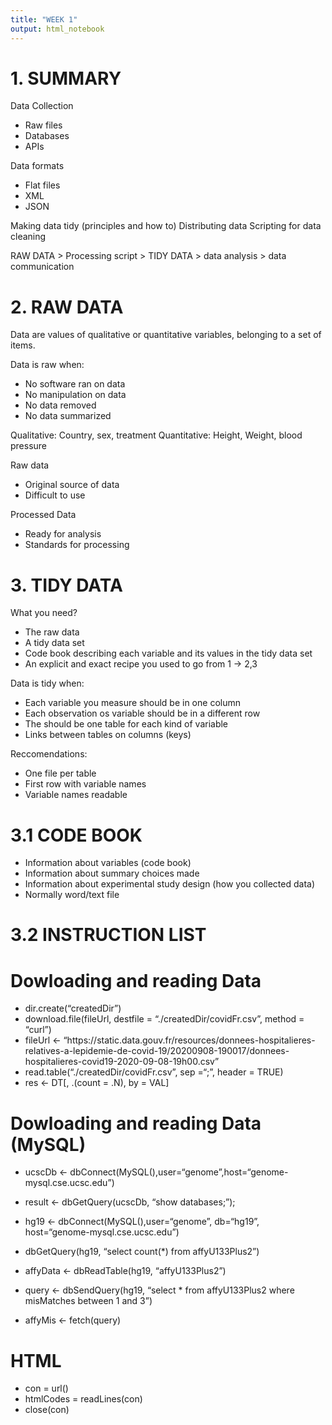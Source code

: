 ```yaml
---
title: "WEEK 1"
output: html_notebook
---
```


# 1. SUMMARY 
Data Collection

- Raw files
- Databases
- APIs

Data formats

- Flat files
- XML
- JSON

Making data tidy (principles and how to)
Distributing data
Scripting for data cleaning

RAW DATA > Processing script > TIDY DATA > data analysis > data communication

# 2. RAW DATA

Data are values of qualitative or quantitative variables, belonging to a set of items.

Data is raw when:

- No software ran on data
- No manipulation on data
- No data removed
- No data summarized

Qualitative: Country, sex, treatment
Quantitative: Height, Weight, blood pressure

Raw data

- Original source of data
- Difficult to use

Processed Data

- Ready for analysis
- Standards for processing

# 3. TIDY DATA

What you need?

- The raw data
- A tidy data set
- Code book describing each variable and its values in the tidy data set
- An explicit and exact recipe you used to go from 1 -> 2,3

Data is tidy when:

- Each variable you measure should be in one column
- Each observation os variable should be in a different row
- The should be one table for each kind of variable
- Links between tables on columns (keys)

Reccomendations:

- One file per table
- First row with variable names
- Variable names readable

# 3.1 CODE BOOK

- Information about variables (code book)
- Information about summary choices made
- Information about experimental study design (how you collected data)
- Normally word/text file

# 3.2 INSTRUCTION LIST

# Dowloading and reading Data
- dir.create("createdDir")
- download.file(fileUrl, destfile = "./createdDir/covidFr.csv", method = "curl")
- fileUrl <- "https://static.data.gouv.fr/resources/donnees-hospitalieres-relatives-a-lepidemie-de-covid-19/20200908-190017/donnees-hospitalieres-covid19-2020-09-08-19h00.csv"
- read.table("./createdDir/covidFr.csv", sep =";", header = TRUE)
- res <- DT[, .(count = .N), by = VAL]

# Dowloading and reading Data (MySQL)

- ucscDb <- dbConnect(MySQL(),user="genome",host="genome-mysql.cse.ucsc.edu")
- result <- dbGetQuery(ucscDb, "show databases;");
- hg19 <- dbConnect(MySQL(),user="genome", db="hg19", host="genome-mysql.cse.ucsc.edu")
- dbGetQuery(hg19, "select count(*) from affyU133Plus2")
- affyData <- dbReadTable(hg19, "affyU133Plus2")

- query <- dbSendQuery(hg19, "select * from affyU133Plus2 where misMatches between 1 and 3")
- affyMis <- fetch(query)

# HTML

- con = url()
- htmlCodes = readLines(con)
- close(con)




